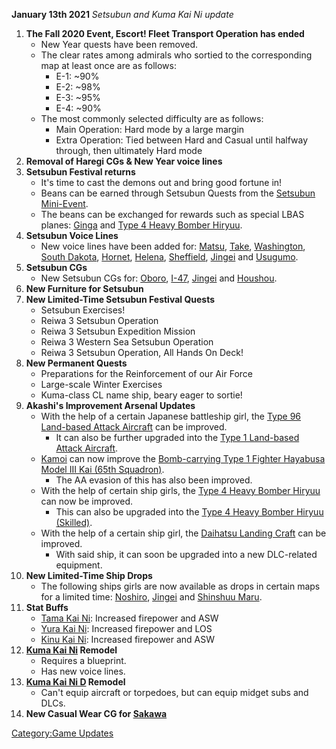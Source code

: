 '''January 13th 2021''' ''Setsubun and Kuma Kai Ni update''

#'''The Fall 2020 Event, Escort! Fleet Transport Operation has ended'''
#* New Year quests have been removed.
#* The clear rates among admirals who sortied to the corresponding map at least once are as follows:
#** E-1: ~90%
#** E-2: ~98%
#** E-3: ~95%
#** E-4: ~90%
#* The most commonly selected difficulty are as follows:
#** Main Operation: Hard mode by a large margin
#** Extra Operation: Tied between Hard and Casual until halfway through, then ultimately Hard mode
#'''Removal of Haregi CGs & New Year voice lines'''
#'''Setsubun Festival returns'''
#* It's time to cast the demons out and bring good fortune in!
#* Beans can be earned through Setsubun Quests from the [[Setsubun Mini-Event]].
#* The beans can be exchanged for rewards such as special LBAS planes: [[Ginga]] and [[Type 4 Heavy Bomber Hiryuu]].
#'''Setsubun Voice Lines'''
#* New voice lines have been added for: [[Matsu]], [[Take]], [[Washington]], [[South Dakota]], [[Hornet]], [[Helena]], [[Sheffield]], [[Jingei]] and [[Usugumo]].
#'''Setsubun CGs'''
#* New Setsubun CGs for: [[Oboro]], [[I-47]], [[Jingei]] and [[Houshou]].
#'''New Furniture for Setsubun'''
#'''New Limited-Time Setsubun Festival Quests'''
#* Setsubun Exercises!
#* Reiwa 3 Setsubun Operation
#* Reiwa 3 Setsubun Expedition Mission
#* Reiwa 3 Western Sea Setsubun Operation
#* Reiwa 3 Setsubun Operation, All Hands On Deck!
#'''New Permanent Quests'''
#* Preparations for the Reinforcement of our Air Force
#* Large-scale Winter Exercises
#* Kuma-class CL name ship, beary eager to sortie!
#'''Akashi's Improvement Arsenal Updates'''
#* With the help of a certain Japanese battleship girl, the [[Type 96 Land Attacker|Type 96 Land-based Attack Aircraft]] can be improved.
#** It can also be further upgraded into the [[Type 1 Land Attacker|Type 1 Land-based Attack Aircraft]].
#* [[Kamoi]] can now improve the [[Bomb-carrying Type 1 Fighter Hayabusa Model III Kai (65th Squadron)]].
#** The AA evasion of this has also been improved.
#* With the help of certain ship girls, the [[Type 4 Heavy Bomber Hiryuu]] can now be improved.
#** This can also be upgraded into the [[Type 4 Heavy Bomber Hiryuu (Skilled)]].
#* With the help of a certain ship girl, the [[Daihatsu Landing Craft]] can be improved.
#** With said ship, it can soon be upgraded into a new DLC-related equipment.
#'''New Limited-Time Ship Drops'''
#* The following ships girls are now available as drops in certain maps for a limited time: [[Noshiro]], [[Jingei]] and [[Shinshuu Maru]].
#'''Stat Buffs'''
#* [[Tama|Tama Kai Ni]]: Increased firepower and ASW
#* [[Yura|Yura Kai Ni]]: Increased firepower and LOS
#* [[Kinu|Kinu Kai Ni]]: Increased firepower and ASW
#'''[[Kuma|Kuma Kai Ni]] Remodel'''
#* Requires a blueprint.
#* Has new voice lines.
#'''[[Kuma|Kuma Kai Ni D]] Remodel'''
#* Can't equip aircraft or torpedoes, but can equip midget subs and DLCs.
#'''New Casual Wear CG for [[Sakawa]]'''
[[Category:Game Updates]]